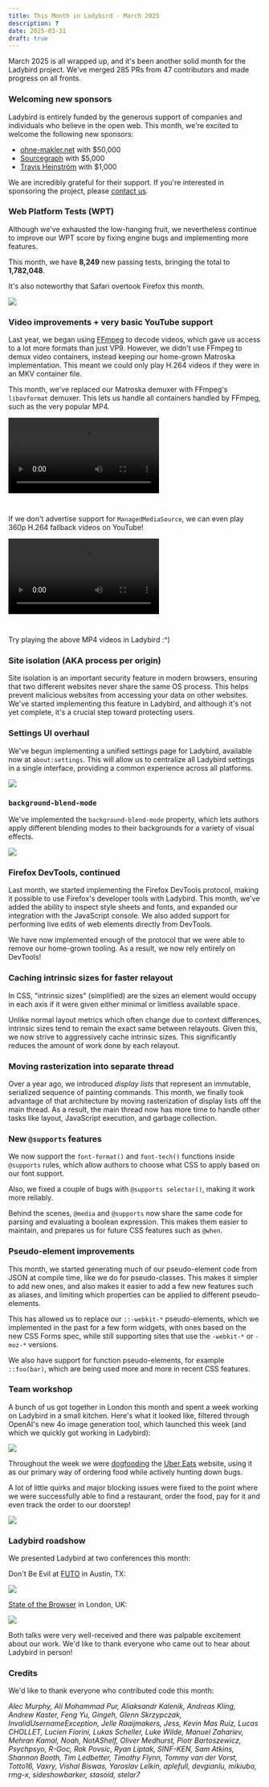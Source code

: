 ```yaml
---
title: This Month in Ladybird - March 2025
description: ?
date: 2025-03-31
draft: true
---
```


March 2025 is all wrapped up, and it's been another solid month for the Ladybird project. We’ve merged 285 PRs from 47 contributors and made progress on all fronts.

### Welcoming new sponsors

Ladybird is entirely funded by the generous support of companies and individuals who believe in the open web. This month, we're excited to welcome the following new sponsors:

- [ohne-makler.net](https://www.ohne-makler.net) with $50,000
- [Sourcegraph](https://sourcegraph.com) with $5,000
- [Travis Heinström](https://heinstrom.com) with $1,000

We are incredibly grateful for their support. If you're interested in sponsoring the project, please [contact us](mailto:contact@ladybird.org).

### Web Platform Tests (WPT)

Although we've exhausted the low-hanging fruit, we nevertheless continue to improve our WPT score by fixing engine bugs and implementing more features.

This month, we have **8,249** new passing tests, bringing the total to **1,782,048**.

It's also noteworthy that Safari overtook Firefox this month.

![](/assets/img/newsletter-mar-2025-wpt.gif)

### Video improvements + very basic YouTube support

Last year, we began using [FFmpeg](https://ffmpeg.org) to decode videos, which gave us access to a lot more formats than just VP9.
However, we didn't use FFmpeg to demux video containers, instead keeping our home-grown Matroska implementation. This meant we could only play H.264 videos if they were in an MKV container file.

This month, we've replaced our Matroska demuxer with FFmpeg's `libavformat` demuxer. This lets us handle all containers handled by FFmpeg, such as the very popular MP4.

<video controls style="margin-bottom: 2em">
  <source src="/assets/img/newsletter-mar-2025-video-chrome-for-devs-view-transitions-demo.mp4"></source>
</video>

If we don't advertise support for `ManagedMediaSource`, we can even play 360p H.264 fallback videos on YouTube!

<video controls style="margin-bottom: 2em">
  <source src="/assets/img/newsletter-mar-2025-video-rickroll.mp4"></source>
</video>

Try playing the above MP4 videos in Ladybird :^)

### Site isolation (AKA process per origin)

Site isolation is an important security feature in modern browsers, ensuring that two different websites never share the
same OS process. This helps prevent malicious websites from accessing your data on other websites. We've started
implementing this feature in Ladybird, and although it's not yet complete, it's a crucial step toward protecting users.

### Settings UI overhaul

We've begun implementing a unified settings page for Ladybird, available now at `about:settings`. This will allow us to
centralize all Ladybird settings in a single interface, providing a common experience across all platforms.

![](/assets/img/newsletter-mar-2025-settings.png)

### `background-blend-mode`

We've implemented the `background-blend-mode` property, which lets authors apply different blending modes to their
backgrounds for a variety of visual effects.

![](/assets/img/newsletter-mar-2025-background-blend-mode.png)

### Firefox DevTools, continued

Last month, we started implementing the Firefox DevTools protocol, making it possible to use Firefox's developer tools
with Ladybird. This month, we've added the ability to inspect style sheets and fonts, and expanded our integration
with the JavaScript console. We also added support for performing live edits of web elements directly from DevTools.

We have now implemented enough of the protocol that we were able to remove our home-grown tooling. As a result, we now rely entirely on DevTools!

### Caching intrinsic sizes for faster relayout

In CSS, "intrinsic sizes" (simplified) are the sizes an element would occupy in each axis if it were given either minimal or limitless available space.

Unlike normal layout metrics which often change due to context differences, intrinsic sizes tend to remain the exact same between relayouts. Given this, we now strive to aggressively cache intrinsic sizes. This significantly reduces the amount of work done by each relayout.

### Moving rasterization into separate thread

Over a year ago, we introduced _display lists_ that represent an immutable, serialized sequence of painting commands.
This month, we finally took advantage of that architecture by moving rasterization of display lists off the main thread.
As a result, the main thread now has more time to handle other tasks like layout, JavaScript execution, and garbage collection.

### New `@supports` features

We now support the `font-format()` and `font-tech()` functions inside `@supports` rules, which allow authors to choose
what CSS to apply based on our font support.

Also, we fixed a couple of bugs with `@supports selector()`, making it work more reliably.

Behind the scenes, `@media` and `@supports` now share the same code for parsing and evaluating a boolean expression.
This makes them easier to maintain, and prepares us for future CSS features such as `@when`.

### Pseudo-element improvements

This month, we started generating much of our pseudo-element code from JSON at compile time, like we do for
pseudo-classes. This makes it simpler to add new ones, and also makes it easier to add a few new features such as
aliases, and limiting which properties can be applied to different pseudo-elements.

This has allowed us to replace our `::-webkit-*` pseudo-elements, which we implemented in the past for a few form
widgets, with ones based on the new CSS Forms spec, while still supporting sites that use the `-webkit-*` or `-moz-*`
versions.

We also have support for function pseudo-elements, for example `::foo(bar)`, which are being used more and more in
recent CSS features.

### Team workshop

A bunch of us got together in London this month and spent a week working on Ladybird in a small kitchen. Here's what it looked like, filtered through OpenAI's new 4o image generation tool, which launched this week (and which we quickly got working in Ladybird):

![](/assets/img/newsletter-mar-2025-corporate-memphis.png)

Throughout the week we were [dogfooding](https://en.wikipedia.org/wiki/Eating_your_own_dog_food) the [Uber Eats](https://ubereats.com) website, using it as our primary way of ordering food while actively hunting down bugs.

A lot of little quirks and major blocking issues were fixed to the point where we were successfully
able to find a restaurant, order the food, pay for it and even track the order to our doorstep!

![](/assets/img/newsletter-mar-2025-ubereats.png)

### Ladybird roadshow

We presented Ladybird at two conferences this month:

Don't Be Evil at [FUTO](https://futo.org) in Austin, TX:

![](/assets/img/newsletter-mar-2025-futo.jpg)

[State of the Browser](https://2025.stateofthebrowser.com/) in London, UK:

![](/assets/img/newsletter-mar-2025-sotb.jpg)

Both talks were very well-received and there was palpable excitement about our work. We'd like to thank everyone who came out to hear about Ladybird in person!

### Credits

We'd like to thank everyone who contributed code this month:

_Alec Murphy, Ali Mohammad Pur, Aliaksandr Kalenik, Andreas Kling, Andrew Kaster, Feng Yu, Gingeh, Glenn Skrzypczak, InvalidUsernameException,
Jelle Raaijmakers, Jess, Kevin Mas Ruiz, Lucas CHOLLET, Lucien Fiorini, Lukas Scheller, Luke Wilde, Manuel Zahariev, Mehran Kamal, Noah, NotAShelf, Oliver Medhurst, Piotr Bartoszewicz, Psychpsyo, R-Goc, Rok Povsic, Ryan Liptak, SINF-KEN, Sam Atkins, Shannon Booth, Tim Ledbetter, Timothy Flynn, Tommy van der Vorst, Totto16, Vaxry, Vishal Biswas, Yaroslav Lelkin, aplefull, devgianlu, mikiubo, rmg-x, sideshowbarker, stasoid, stelar7_
